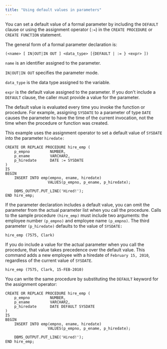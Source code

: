 ```yaml
---
title: "Using default values in parameters"
---
```


<div id="using_default_values_in_parameters" class="registered_link"></div>

You can set a default value of a formal parameter by including the `DEFAULT` clause or using the assignment operator (`:=`) in the `CREATE PROCEDURE` or `CREATE FUNCTION` statement.

The general form of a formal parameter declaration is:

```text
(<name> [ IN|OUT|IN OUT ] <data_type> [{DEFAULT | := } <expr> ])
```

`name` is an identifier assigned to the parameter.

`IN|OUT|IN OUT` specifies the parameter mode.

`data_type` is the data type assigned to the variable.

`expr` is the default value assigned to the parameter. If you don't include a `DEFAULT` clause, the caller must provide a value for the parameter.

The default value is evaluated every time you invoke the function or procedure. For example, assigning `SYSDATE` to a parameter of type `DATE` causes the parameter to have the time of the current invocation, not the time when the procedure or function was created.

This example uses the assignment operator to set a default value of `SYSDATE` into the parameter `hiredate:`

```text
CREATE OR REPLACE PROCEDURE hire_emp (
    p_empno         NUMBER,
    p_ename         VARCHAR2,
    p_hiredate      DATE := SYSDATE
)
IS
BEGIN
    INSERT INTO emp(empno, ename, hiredate)
                   VALUES(p_empno, p_ename, p_hiredate);

    DBMS_OUTPUT.PUT_LINE('Hired!');
END hire_emp;
```

If the parameter declaration includes a default value, you can omit the parameter from the actual parameter list when you call the procedure. Calls to the sample procedure `(hire_emp)` must include two arguments: the employee number `(p_empno)` and employee name `(p_empno)`. The third parameter `(p_hiredate)` defaults to the value of `SYSDATE:`

```text
hire_emp (7575, Clark)
```

If you do include a value for the actual parameter when you call the procedure, that value takes precedence over the default value. This command adds a new employee with a hiredate of `February 15, 2010`, regardless of the current value of `SYSDATE`.

```text
hire_emp (7575, Clark, 15-FEB-2010)
```

You can write the same procedure by substituting the `DEFAULT` keyword for the assignment operator:

```text
CREATE OR REPLACE PROCEDURE hire_emp (
    p_empno         NUMBER,
    p_ename         VARCHAR2,
    p_hiredate      DATE DEFAULT SYSDATE
)
IS
BEGIN
    INSERT INTO emp(empno, ename, hiredate)
                   VALUES(p_empno, p_ename, p_hiredate);

    DBMS_OUTPUT.PUT_LINE('Hired!');
END hire_emp;
```
